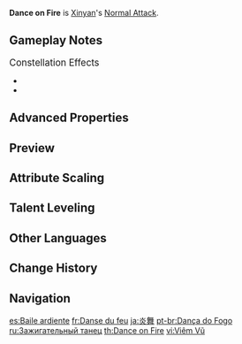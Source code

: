 {{Talent Infobox
|image         = Talent Dance on Fire.png
|character     = Xinyan
|type          = Normal Attack
|info          = '''Normal Attack'''<br>Performs up to 4 consecutive strikes.<br><br>'''Charged Attack'''<br>Drains Stamina over time to perform continuous spinning attacks against all nearby opponents.<br>At the end of the sequence, performs a more powerful slash.<br><br>'''Plunging Attack'''<br>Plunges from mid-air to strike the ground below, damaging opponents along the path and dealing [[AoE]] DMG upon impact.
|hit1          = 76.5–???%
|hit2          = 74.0–???%
|hit3          = 95.5–???%
|hit4          = 115.8–???%
|attr5         = Charged Attack Cyclic DMG
|value5        = 62.5–159%
|attr6         = Charged Attack Final DMG
|value6        = 113–302%
|attr7         = Charged Attack Stamina Cost
|value7        = 40/s
|attr8         = Max Duration
|value8        = 5s
|attr9         = Plunge DMG
|value9        = 74.6–199%
|attr10        = Low Plunge DMG
|value10       = 149–399%
|attr11        = High Plunge DMG
|value11       = 186–498%
|scale_att1    = ATK
}}
'''Dance on Fire''' is [[Xinyan]]'s [[Normal Attack]].

==Gameplay Notes==
;<big>Constellation Effects</big>
*{{Talent Note|constellation|1|Fatal Acceleration}}
*{{Talent Note|constellation|6|Rockin' in a Flaming World}}

==Advanced Properties==
{{Advanced Properties
|title   = Normal Attack 1-Hit
|gu      = 1U
|icdtag  = Normal Attack
|icdtype = 2.5s/3 Hits
|poise   = 96.6
|impulse = 3
|blunt   = 1

|title2   = Normal Attack 2-Hit
|gu2      = 1U
|icdtag2  = Normal Attack
|icdtype2 = 2.5s/3 Hits
|poise2   = 93.15
|impulse2 = 3
|blunt2   = 1

|title3   = Normal Attack 3-Hit
|gu3      = 1U
|icdtag3  = Normal Attack
|icdtype3 = 2.5s/3 Hits
|poise3   = 121.9
|impulse3 = 3
|blunt3   = 1

|title4   = Normal Attack 4-Hit
|gu4      = 1U
|icdtag4  = Normal Attack
|icdtype4 = 2.5s/3 Hits
|poise4   = 146.63
|impulse4 = 6
|blunt4   = 1

|title5   = Charged Attack Cyclic
|gu5      = 1U
|icdtag5  = Normal Attack
|icdtype5 = 2.5s/3 Hits
|poise5   = 60
|impulse5 = 3
|blunt5   = 1

|title6   = Charged Attack Final Slash
|gu6      = 1U
|icdtag6  = Normal Attack
|icdtype6 = 2.5s/3 Hits
|poise6   = 120
|impulse6 = 5
|blunt6   = 1

|title7   = Plunging Attack Collision
|gu7      = 0U
|icdtag7  = none
|poise7   = 35
|impulse7 = 2

|title8   = Low Plunge
|gu8      = 1U
|icdtag8  = none
|poise8   = 150
|impulse8 = 4
|blunt8   = 1

|title9   = High Plunge
|gu9      = 1U
|icdtag9  = none
|poise9   = 200
|impulse9 = 7
|blunt9   = 1
}}

==Preview==
{{Preview
|file1=Dance on Fire Normal Preview
|caption1=Normal Attack

|file2=Dance on Fire Charged Preview
|caption2=Charged Attack

|file3=Dance on Fire Plunging Preview
|caption3=Plunging Attack
}}

==Attribute Scaling==
{{Talent Scaling
|talentType=Normal Attack
|levels=11
|order=hit1,hit2,hit3,hit4,charged_title,chargedattackcyclicdmg,chargedattackfinaldmg,stamina,maxduration,plunge_title,plunge,plungelow,plungehigh
|titles=1-Hit DMG (%),2-Hit DMG (%),3-Hit DMG (%),4-Hit DMG (%),Charged Attack,Charged Attack Cyclic DMG (%),Charged Attack Final DMG (%),Charged Attack Stamina Cost,Max Duration,Plunging Attack,Plunge DMG (%),Low Plunge DMG (%),High Plunge DMG (%)
|hit1_1=76.54
|hit1_2=82.77
|hit1_3=89
|hit1_4=97.9
|hit1_5=104.13
|hit1_6=111.25
|hit1_7=121.04
|hit1_8=130.83
|hit1_9=140.62
|hit1_10=151.3
|hit1_11=161.98
|hit2_1=73.96
|hit2_2=79.98
|hit2_3=86
|hit2_4=94.6
|hit2_5=100.62
|hit2_6=107.5
|hit2_7=116.96
|hit2_8=126.42
|hit2_9=135.88
|hit2_10=146.2
|hit2_11=156.52
|hit3_1=95.46
|hit3_2=103.23
|hit3_3=111
|hit3_4=122.1
|hit3_5=129.87
|hit3_6=138.75
|hit3_7=150.96
|hit3_8=163.17
|hit3_9=175.38
|hit3_10=188.7
|hit3_11=202.02
|hit4_1=115.84
|hit4_2=125.27
|hit4_3=134.7
|hit4_4=148.17
|hit4_5=157.6
|hit4_6=168.38
|hit4_7=183.19
|hit4_8=198.01
|hit4_9=212.83
|hit4_10=228.99
|hit4_11=245.15
|chargedattackcyclicdmg_1=62.55
|chargedattackcyclicdmg_2=67.64
|chargedattackcyclicdmg_3=72.73
|chargedattackcyclicdmg_4=80
|chargedattackcyclicdmg_5=85.09
|chargedattackcyclicdmg_6=90.91
|chargedattackcyclicdmg_7=98.91
|chargedattackcyclicdmg_8=106.91
|chargedattackcyclicdmg_9=114.91
|chargedattackcyclicdmg_10=123.64
|chargedattackcyclicdmg_11=132.36
|chargedattackfinaldmg_1=113.09
|chargedattackfinaldmg_2=122.3
|chargedattackfinaldmg_3=131.5
|chargedattackfinaldmg_4=144.65
|chargedattackfinaldmg_5=153.86
|chargedattackfinaldmg_6=164.38
|chargedattackfinaldmg_7=178.84
|chargedattackfinaldmg_8=193.31
|chargedattackfinaldmg_9=207.77
|chargedattackfinaldmg_10=223.55
|chargedattackfinaldmg_11=239.33
|stamina=40/s
|maxduration=5s
|plunge_1=74.59
|plunge_2=80.66
|plunge_3=86.73
|plunge_4=95.4
|plunge_5=101.47
|plunge_6=108.41
|plunge_7=117.95
|plunge_8=127.49
|plunge_9=137.03
|plunge_10=147.44
|plunge_11=157.85
|plungelow_1=149.14
|plungelow_2=161.28
|plungelow_3=173.42
|plungelow_4=190.77
|plungelow_5=202.91
|plungelow_6=216.78
|plungelow_7=235.86
|plungelow_8=254.93
|plungelow_9=274.01
|plungelow_10=294.82
|plungelow_11=315.63
|plungehigh_1=186.29
|plungehigh_2=201.45
|plungehigh_3=216.62
|plungehigh_4=238.28
|plungehigh_5=253.44
|plungehigh_6=270.77
|plungehigh_7=294.6
|plungehigh_8=318.42
|plungehigh_9=342.25
|plungehigh_10=368.25
|plungehigh_11=394.24
}}

==Talent Leveling==
{{Talent Upgrade|Xinyan}}

==Other Languages==
{{Other Languages
|en      = Dance on Fire
|zhs     = 炎舞
|zhs_rm  = Yán Wǔ
|zht     = 炎舞
|zht_rm  = Yán Wǔ
|zh_tl   = Flame Dance
|ja      = 炎舞
|ja_rm   = Enbu{{Assumed}}
|ja_tl   = Flame Dance
|ja_note = Identical to the Chinese name, but may double as a pun on the word {{ja|演舞|rm=enbu|tl=dance performance.}}
|ko      = 염무
|ko_tl   = Dance of Flames
|es      = Baile ardiente
|es_tl   = Fire Dance
|fr      = Danse du feu
|fr_tl   = Dance of Fire
|ru      = Зажигательный танец
|ru_tl   = Dance on Fire
|th      = Dance on Fire
|vi      = {{tt|Viêm Vũ|炎舞}}
|vi_tl   = Flame Dance
|de      = Tanz der Flammen
|de_tl   = Dance of Flames
|id      = Dance on Fire
|pt      = Dança do Fogo
|pt_tl   = Dance of Fire
|tr      = Ateşle Dans
|tr_tl   = Firing Dance
|it      = Danza sul fuoco
|it_tl   = Dance on Fire
}}

==Change History==
{{Change History|1.1}}
<!--
==References==
{{Reflist}}-->

==Navigation==
{{Talent Navbox|Xinyan}}

[[es:Baile ardiente]]
[[fr:Danse du feu]]
[[ja:炎舞]]
[[pt-br:Dança do Fogo]]
[[ru:Зажигательный танец]]
[[th:Dance on Fire]]
[[vi:Viêm Vũ]]
